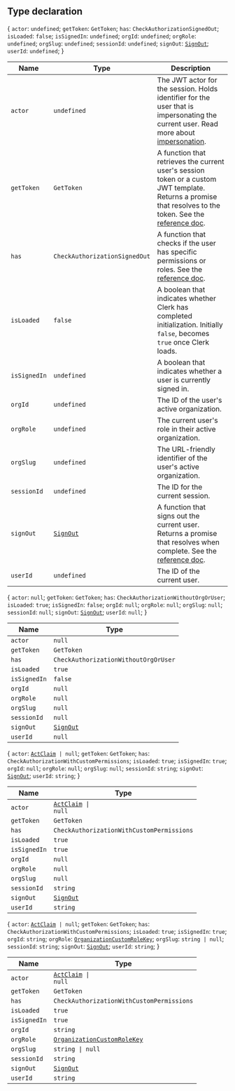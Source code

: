 ## Type declaration

\{ `actor`: `undefined`; `getToken`: `GetToken`; `has`: `CheckAuthorizationSignedOut`; `isLoaded`: `false`; `isSignedIn`: `undefined`; `orgId`: `undefined`; `orgRole`: `undefined`; `orgSlug`: `undefined`; `sessionId`: `undefined`; `signOut`: [`SignOut`](../interfaces/sign-out.mdx); `userId`: `undefined`; \}

| Name         | Type                                    | Description                                                                                                                                                                                                |
| ------------ | --------------------------------------- | ---------------------------------------------------------------------------------------------------------------------------------------------------------------------------------------------------------- |
| `actor`      | `undefined`                             | The JWT actor for the session. Holds identifier for the user that is impersonating the current user. Read more about [impersonation](/docs/users/user-impersonation).                                      |
| `getToken`   | `GetToken`                              | A function that retrieves the current user's session token or a custom JWT template. Returns a promise that resolves to the token. See the [reference doc](/docs/references/javascript/session#get-token). |
| `has`        | `CheckAuthorizationSignedOut`           | A function that checks if the user has specific permissions or roles. See the [reference doc](/docs/references/backend/types/auth-object#has).                                                             |
| `isLoaded`   | `false`                                 | A boolean that indicates whether Clerk has completed initialization. Initially `false`, becomes `true` once Clerk loads.                                                                                   |
| `isSignedIn` | `undefined`                             | A boolean that indicates whether a user is currently signed in.                                                                                                                                            |
| `orgId`      | `undefined`                             | The ID of the user's active organization.                                                                                                                                                                  |
| `orgRole`    | `undefined`                             | The current user's role in their active organization.                                                                                                                                                      |
| `orgSlug`    | `undefined`                             | The URL-friendly identifier of the user's active organization.                                                                                                                                             |
| `sessionId`  | `undefined`                             | The ID for the current session.                                                                                                                                                                            |
| `signOut`    | [`SignOut`](../interfaces/sign-out.mdx) | A function that signs out the current user. Returns a promise that resolves when complete. See the [reference doc](/docs/references/javascript/clerk#sign-out).                                            |
| `userId`     | `undefined`                             | The ID of the current user.                                                                                                                                                                                |

\{ `actor`: `null`; `getToken`: `GetToken`; `has`: `CheckAuthorizationWithoutOrgOrUser`; `isLoaded`: `true`; `isSignedIn`: `false`; `orgId`: `null`; `orgRole`: `null`; `orgSlug`: `null`; `sessionId`: `null`; `signOut`: [`SignOut`](../interfaces/sign-out.mdx); `userId`: `null`; \}

| Name         | Type                                    |
| ------------ | --------------------------------------- |
| `actor`      | `null`                                  |
| `getToken`   | `GetToken`                              |
| `has`        | `CheckAuthorizationWithoutOrgOrUser`    |
| `isLoaded`   | `true`                                  |
| `isSignedIn` | `false`                                 |
| `orgId`      | `null`                                  |
| `orgRole`    | `null`                                  |
| `orgSlug`    | `null`                                  |
| `sessionId`  | `null`                                  |
| `signOut`    | [`SignOut`](../interfaces/sign-out.mdx) |
| `userId`     | `null`                                  |

\{ `actor`: <code>[ActClaim](../interfaces/act-claim.mdx) \| null</code>; `getToken`: `GetToken`; `has`: `CheckAuthorizationWithCustomPermissions`; `isLoaded`: `true`; `isSignedIn`: `true`; `orgId`: `null`; `orgRole`: `null`; `orgSlug`: `null`; `sessionId`: `string`; `signOut`: [`SignOut`](../interfaces/sign-out.mdx); `userId`: `string`; \}

| Name         | Type                                                         |
| ------------ | ------------------------------------------------------------ |
| `actor`      | <code>[ActClaim](../interfaces/act-claim.mdx) \| null</code> |
| `getToken`   | `GetToken`                                                   |
| `has`        | `CheckAuthorizationWithCustomPermissions`                    |
| `isLoaded`   | `true`                                                       |
| `isSignedIn` | `true`                                                       |
| `orgId`      | `null`                                                       |
| `orgRole`    | `null`                                                       |
| `orgSlug`    | `null`                                                       |
| `sessionId`  | `string`                                                     |
| `signOut`    | [`SignOut`](../interfaces/sign-out.mdx)                      |
| `userId`     | `string`                                                     |

\{ `actor`: <code>[ActClaim](../interfaces/act-claim.mdx) \| null</code>; `getToken`: `GetToken`; `has`: `CheckAuthorizationWithCustomPermissions`; `isLoaded`: `true`; `isSignedIn`: `true`; `orgId`: `string`; `orgRole`: [`OrganizationCustomRoleKey`](organization-custom-role-key.mdx); `orgSlug`: <code>string \| null</code>; `sessionId`: `string`; `signOut`: [`SignOut`](../interfaces/sign-out.mdx); `userId`: `string`; \}

| Name         | Type                                                            |
| ------------ | --------------------------------------------------------------- |
| `actor`      | <code>[ActClaim](../interfaces/act-claim.mdx) \| null</code>    |
| `getToken`   | `GetToken`                                                      |
| `has`        | `CheckAuthorizationWithCustomPermissions`                       |
| `isLoaded`   | `true`                                                          |
| `isSignedIn` | `true`                                                          |
| `orgId`      | `string`                                                        |
| `orgRole`    | [`OrganizationCustomRoleKey`](organization-custom-role-key.mdx) |
| `orgSlug`    | <code>string \| null</code>                                     |
| `sessionId`  | `string`                                                        |
| `signOut`    | [`SignOut`](../interfaces/sign-out.mdx)                         |
| `userId`     | `string`                                                        |
